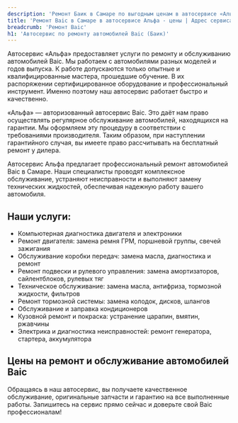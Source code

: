 ```yaml
---
description: 'Ремонт Баик в Самаре по выгодным ценам в автосервисе «Альфа». Приглашаем всех владельцев Baic на техническое обслуживание!'
title: 'Ремонт Baic в Самаре в автосервисе Альфа - цены | Адрес сервиса Баик'
breadcrumb: 'Ремонт Baic'
h1: 'Автосервис по ремонту автомобилей Baic (Баик)'
---
```


<p>
	 Автосервис «Альфа» предоставляет услуги по ремонту и обслуживанию автомобилей Baic. Мы работаем с автомобилями разных моделей и годов выпуска. К работе допускаются только опытные и квалифицированные мастера, прошедшие обучение. В их распоряжении сертифицированное оборудование и профессиональный инструмент. Именно поэтому наш автосервис работает быстро и качественно.
</p>
<p>
	 «Альфа» — авторизованный автосервис Baic. Это даёт нам право осуществлять регулярное обслуживание автомобилей, находящихся на гарантии. Мы оформляем эту процедуру в соответствии с требованиями производителя. Таким образом, при наступлении гарантийного случая, вы имеете право рассчитывать на бесплатный ремонт у дилера.
</p>

Автосервис Альфа предлагает профессиональный ремонт автомобилей Baic в Самаре. Наши специалисты проводят комплексное обслуживание, устраняют неисправности и выполняют замену технических жидкостей, обеспечивая надежную работу вашего автомобиля.

<h2 class="mt-12 lg:mt-20">Наши услуги:</h2>

+ Компьютерная диагностика двигателя и электроники
+ Ремонт двигателя: замена ремня ГРМ, поршневой группы, свечей зажигания
+ Обслуживание коробки передач: замена масла, диагностика и ремонт
+ Ремонт подвески и рулевого управления: замена амортизаторов, сайлентблоков, рулевых тяг
+ Техническое обслуживание: замена масла, антифриза, тормозной жидкости, фильтров
+ Ремонт тормозной системы: замена колодок, дисков, шлангов
+ Обслуживание и заправка кондиционеров
+ Кузовной ремонт и покраска: устранение царапин, вмятин, ржавчины
+ Электрика и диагностика неисправностей: ремонт генератора, стартера, аккумулятора

<h2 class="mt-12 lg:mt-20">Цены на ремонт и обслуживание автомобилей Baic</h2>

<div class="mb-12 lg:mb-20"><Table data={priceData} popupText="Онлайн запись. <br />" tableLoyoutFixed={true} /></div>

Обращаясь в наш автосервис, вы получаете качественное обслуживание, оригинальные запчасти и гарантию на все выполненные работы. Запишитесь на сервис прямо сейчас и доверьте свой Baic профессионалам!
